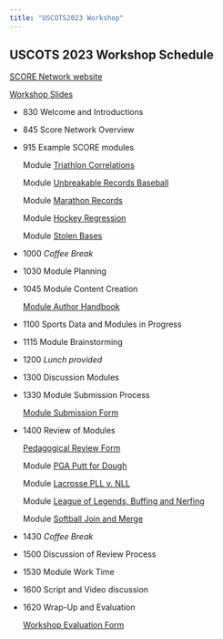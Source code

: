 ```yaml
---
title: "USCOTS2023 Workshop"
---
```


## USCOTS 2023 Workshop Schedule

[SCORE Network website](https://scorenetwork.org/){target="_blank"}

[Workshop Slides](https://drive.google.com/file/d/1n3JEH867We8JMlzF2Xk2A3majAeENbSp/view?usp=sharing){target="_blank"}

* 830  	Welcome and Introductions

* 845 	Score Network Overview  

* 915 	Example SCORE modules

  Module [Triathlon Correlations](https://isle.stat.cmu.edu/SCORE/ironman_triathlon/){target="_blank"}

  Module [Unbreakable Records Baseball](https://isle.stat.cmu.edu/SCORE/Unbreakable_Records_Baseball_Hits/){target="_blank"}

  Module [Marathon Records](https://isle.stat.cmu.edu/SCORE/Marathons_SCORE_Template/){target="_blank"}
  
  Module [Hockey Regression](https://isle.stat.cmu.edu/SCORE/NHLShots/){target="_blank"}
  
  Module [Stolen Bases](https://isle.stat.cmu.edu/SCORE/stolen-bases-module/){target="_blank"}


* 1000  _Coffee Break_

* 1030 	Module Planning

* 1045  Module Content Creation 

  [Module Author Handbook](https://drive.google.com/file/d/1bCYSqy1sr-ppDtOJno9XdWho38QfcFl8/view?usp=share_link){target="_blank"}

* 1100  Sports Data and Modules in Progress

* 1115  Module Brainstorming

* 1200  _Lunch provided_

* 1300  Discussion Modules

* 1330  Module Submission Process
  
  [Module Submission Form](https://docs.google.com/forms/d/e/1FAIpQLScvIGzM_Q66D1XHApMPY8Cfq3TRCT7MfQsbg6rUM8sO8jKNeg/viewform){target="_blank"}

* 1400  Review of Modules
  
  [Pedagogical Review Form ](https://forms.gle/yFux4dEkUQstSMfa7){target="_blank"}
  
  Module [PGA Putt for Dough ](https://isle.stat.cmu.edu/SCORE/PGA_drive_putt){target="_blank"}
  
  Module [Lacrosse PLL v. NLL](https://isle.stat.cmu.edu/SCORE/lacrosse_nll_vs_pll){target="_blank"}
  
  Module [League of Legends, Buffing and Nerfing](https://isle.stat.cmu.edu/SCORE/league_of_legends/){target="_blank"}

  Module [Softball Join and Merge](https://isle.stat.cmu.edu/SCORE/softball_merging_tables/){target="_blank"}


* 1430  _Coffee Break_

* 1500  Discussion of Review Process

* 1530  Module Work Time

* 1600  Script and Video discussion

* 1620  Wrap-Up and Evaluation

  [Workshop Evaluation Form](https://baylor.qualtrics.com/jfe/form/SV_1AgGyvqeUAmqpIG){target="_blank"}


